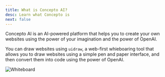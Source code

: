 ```yaml
---
title: What is Concepto AI?
desc: Learn what Concepto is
next: false
---
```


Concepto AI is an AI-powered platform that helps you to create your own websites using the power of your imagination and the power of OpenAI.

You can draw websites using `uidraw`, a web-first whieboaring tool that allows you to draw websites using a simple pen and paper interface, and then convert them into code using the power of OpenAI.

![Whiteboard](../../../assets/images/whiteboarding.png)
